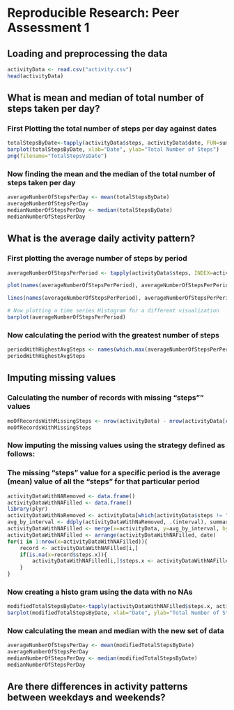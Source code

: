 # Reproducible Research: Peer Assessment 1


## Loading and preprocessing the data

```r
activityData <- read.csv("activity.csv")
head(activityData)
```

## What is mean and median of total number of steps taken per day?
### First Plotting the total number of steps per day against dates
```r
totalStepsByDate<-tapply(activityData$steps, activityData$date, FUN=sum, na.rm=TRUE)
barplot(totalStepsByDate, xlab="Date", ylab="Total Number of Steps")
png(filename="TotalStepsVsDate")
```
### Now finding the mean and the median of the total number of steps taken per day
```r
averageNumberOfStepsPerDay <- mean(totalStepsByDate)
averageNumberOfStepsPerDay
medianNumberOfStepsPerDay <- median(totalStepsByDate)
medianNumberOfStepsPerDay
```

## What is the average daily activity pattern?
### First plotting the average number of steps by period
```r
averageNumberOfStepsPerPeriod <- tapply(activityData$steps, INDEX=activityData$interval, FUN=mean, na.rm=TRUE)

plot(names(averageNumberOfStepsPerPeriod), averageNumberOfStepsPerPeriod, xlab="Interval", ylab="Average Number of Steps")

lines(names(averageNumberOfStepsPerPeriod), averageNumberOfStepsPerPeriod)

# Now plotting a time series Histogram for a different visualization
barplot(averageNumberOfStepsPerPeriod)
```
### Now calculating the period with the greatest number of steps
```r
periodWithHighestAvgSteps <- names(which.max(averageNumberOfStepsPerPeriod))
periodWithHighestAvgSteps
```

## Imputing missing values

### Calculating the number of records with missing "steps"" values
```r
moOfRecordsWithMissingSteps <- nrow(activityData) - nrow(activityData[complete.cases(activityData),])
moOfRecordsWithMissingSteps
```
### Now imputing the missing values using the strategy defined as follows:
### The missing "steps" value for a specific period is the average (mean) value of all the "steps" for that particular period
```r
activityDataWithNARemoved <- data.frame()
activityDataWithNAFilled <- data.frame()
library(plyr)
activityDataWithNaRemoved <- activityData[which(activityData$steps != "NA"), ]
avg_by_interval <- ddply(activityDataWithNaRemoved, .(interval), summarise, steps=mean(steps))
activityDataWithNAFilled <- merge(x=activityData, y=avg_by_interval, by.x="interval", by.y="interval", all=TRUE)
activityDataWithNAFilled <- arrange(activityDataWithNAFilled, date)
for(i in 1:nrow(x=activityDataWithNAFilled)){
    record <- activityDataWithNAFilled[i,]
    if(is.na(x=record$steps.x)){
        activityDataWithNAFilled[i,]$steps.x <- activityDataWithNAFilled[i,]$steps.y
    }
}

```
### Now creating a histo gram using the data with no NAs
```r
modifiedTotalStepsByDate<-tapply(activityDataWithNAFilled$steps.x, activityDataWithNAFilled$date, FUN=sum)
barplot(modifiedTotalStepsByDate, xlab="Date", ylab="Total Number of Steps")
```
### Now calculating the mean and median with the new set of data
```r
averageNumberOfStepsPerDay <- mean(modifiedTotalStepsByDate)
averageNumberOfStepsPerDay
medianNumberOfStepsPerDay <- median(modifiedTotalStepsByDate)
medianNumberOfStepsPerDay
```

## Are there differences in activity patterns between weekdays and weekends?
